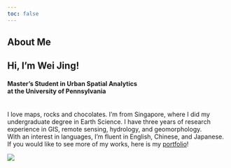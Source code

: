 ```yaml
---
toc: false
---
```


::: {.grid}

::: {.g-col-7} 
# About Me

## Hi, I'm Wei Jing!

#### Master's Student in Urban Spatial Analytics </br> at the University of Pennsylvania
</br>
I love maps, rocks and chocolates. I'm from Singapore, where I did my undergraduate degree in Earth Science. 
I have three years of research experience in GIS, remote sensing, hydrology, and geomorphology. 
</br> With an interest in languages, I’m fluent in English, Chinese, and Japanese.
</br> If you would like to see more of my works, here is my [portfolio](https://weijingg.github.io/portfolio-wja/)! 

:::

::: {.g-col-5}

![](images/pf.png){fig-alt="Profile" id="Profile"}

:::

:::
</br>

</br>
</br>
</br>